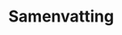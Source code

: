 # Samenvatting

```{=html}
<!--
Een samenvattende opsomming van de te volgen stappen:
1.	spoel het materiaal voor met water van het staalnamepunt;
2.	neem een mengstaal (bestaande uit drie tot vijf deelstalen te nemen met de maatbeker);
3.	vullen van recipiënten voor het laboratorium:
3.1.	vul het recipiënt 7 voor IPC met spuit en filters;
3.2.	vul nadien de overige recipiënten (startend met recipiënt 6 en eindigend met recipiënt 1);
4.	steek de gevulde recipiënten per staalnamepunt samen in een zakje met gripsluiting en bewaar deze in de koelbox;
5.	reinig het gebruikte materiaal;
6.	breng de stalen en een kopie van het staalnameformulier binnen bij het labo (binnen 24u na het nemen van het eerste staal);
7.	digitaliseer het staalnameformulier en klasseer de foto’s (registratie).
-->
```
